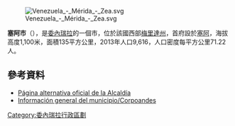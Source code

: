 [[Image:Venezuela_-_Mérida_-_Zea.svg|right]]

'''塞阿市'''（{{lang-es|Municipio Zea}}），是[[委內瑞拉|委內瑞拉]]的一個市，位於該國西部[[梅里達州|梅里達州]]，首府設於[[塞阿_(梅里達州)|塞阿]]，海拔高度1,100米，面積135平方公里，2013年人口9,616，人口密度每平方公里71.22人。

==參考資料==
* [http://zea-merida.gov.ve/portal-alcaldias/ Página alternativa oficial de la Alcaldía] {{Wayback|url=http://zea-merida.gov.ve/portal-alcaldias/ |date=20080102120953 }}
* [https://web.archive.org/web/20090529053718/http://www.corpoandes.gov.ve/corpoandes/perfiles/merida/zea/ Información general del municipio/Corpoandes]

{{Venezuela-geo-stub}}
[[Category:委內瑞拉行政區劃|Category:委內瑞拉行政區劃]]